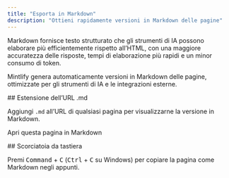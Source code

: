 ```yaml
---
title: "Esporta in Markdown"
description: "Ottieni rapidamente versioni in Markdown delle pagine"
---
```



Markdown fornisce testo strutturato che gli strumenti di IA possono elaborare più efficientemente rispetto all’HTML, con una maggiore accuratezza delle risposte, tempi di elaborazione più rapidi e un minor consumo di token.

Mintlify genera automaticamente versioni in Markdown delle pagine, ottimizzate per gli strumenti di IA e le integrazioni esterne.


<div id="md-url-extension">
  ## Estensione dell’URL .md
</div>

Aggiungi `.md` all’URL di qualsiasi pagina per visualizzarne la versione in Markdown.

<PreviewButton href="https://mintlify.com/docs/ai/markdown-export.md">Apri questa pagina in Markdown</PreviewButton>

<div id="keyboard-shortcut">
  ## Scorciatoia da tastiera
</div>

Premi <kbd>Command</kbd> + <kbd>C</kbd> (<kbd>Ctrl</kbd> + <kbd>C</kbd> su Windows) per copiare la pagina come Markdown negli appunti.